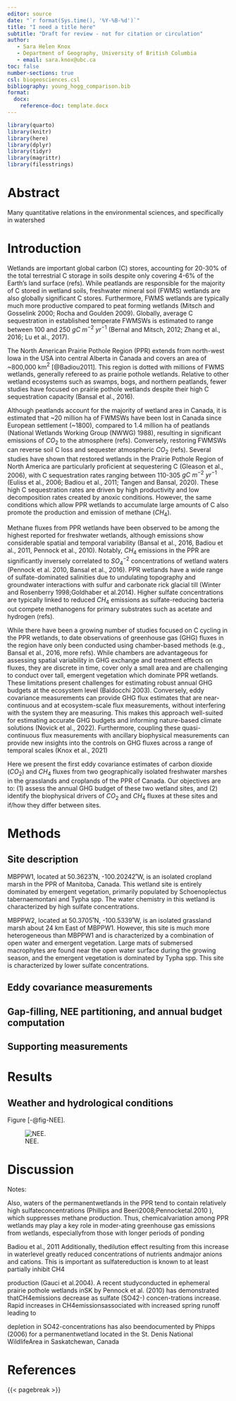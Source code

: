 ```yaml
---
editor: source
date: "`r format(Sys.time(), '%Y-%B-%d')`"
title: "I need a title here"
subtitle: "Draft for review - not for citation or circulation"
author: 
   - Sara Helen Knox
   - Department of Geography, University of British Columbia
   - email: sara.knox@ubc.ca
toc: false
number-sections: true
csl: biogeosciences.csl
bibliography: young_hogg_comparison.bib
format:
  docx: 
    reference-doc: template.docx
---
```


```r
library(quarto)
library(knitr)
library(here)
library(dplyr)
library(tidyr)
library(magrittr)
library(filesstrings)
```

# Abstract {.unnumbered}

Many quantitative relations in the environmental sciences, and specifically in watershed 

<!-- {{< pagebreak >}} -->

# Introduction

Wetlands are important global carbon (C) stores, accounting for 20-30% of the total terrestrial C storage in soils despite only covering 4-6% of the Earth's land surface (refs). While peatlands are responsible for the majority of C stored in wetland soils, freshwater mineral soil (FWMS) wetlands are also globally significant C stores. Furthermore, FWMS wetlands are typically much more productive compared to peat forming wetlands (Mitsch and Gosselink 2000; Rocha and Goulden 2009). Globally, average C sequestration in established temperate FWMSWs is estimated to range between 100 and 250 $gC~m^{-2}~yr^{-1}$ (Bernal and Mitsch, 2012; Zhang et al., 2016; Lu et al., 2017). 

The North American Prairie Pothole Region (PPR) extends from north-west Iowa in the USA into central Alberta in Canada and covers an area of ~800,000 km$^{2}$ [@Badiou2011]. This region is dotted with millions of FWMS wetlands, generally refereed to as prairie pothole wetlands. Relative to other wetland ecosystems such as swamps, bogs, and northern peatlands, fewer studies have focused on prairie pothole wetlands despite their high C sequestration capacity (Bansal et al., 2016).

Although peatlands account for the majority of wetland area in Canada, it is estimated that ~20 million ha of FWMSWs have been lost in Canada since European settlement (~1800), compared to 1.4 million ha of peatlands (National Wetlands Working Group (NWWG) 1988), resulting in significant emissions of $CO_2$ to the atmosphere (refs). Conversely, restoring FWMSWs can reverse soil C loss and sequester atmospheric $CO_2$ (refs). Several studies have shown that restored wetlands in the Prairie Pothole Region of North America are particularly proficient at sequestering C (Gleason et al., 2006), with C sequestration rates ranging between 110-305 $gC~m^{-2}~yr^{-1}$ (Euliss et al., 2006; Badiou et al., 2011; Tangen and Bansal, 2020). These high C sequestration rates are driven by high productivity and low decomposition rates created by anoxic conditions. However, the same conditions which allow PPR wetlands to accumulate large amounts of C also promote the production and emission of methane ($CH_4$).  

Methane fluxes from PPR wetlands have been observed to be among the highest reported for freshwater wetlands, although emissions show considerable spatial and temporal variability (Bansal et al., 2016, Badiou et al., 2011, Pennock et al., 2010). Notably, $CH_{4}$ emissions in the PPR are significantly inversely correlated to $SO_{4}^{-2}$ concentrations of wetland waters (Pennock et al. 2010, Bansal et al., 2016). PPR wetlands have a wide range of sulfate-dominated salinities due to undulating topography and groundwater interactions with sulfur and carbonate rick glacial till (Winter and Rosenberry 1998;Goldhaber et al.2014). Higher sulfate concentrations are typically linked to reduced $CH_{4}$ emissions as sulfate-reducing bacteria out compete methanogens for primary substrates such as acetate and hydrogen (refs).  

While there have been a growing number of studies focused on C cycling in the PPR wetlands, to date observations of greenhouse gas (GHG) fluxes in the region have only been conducted using chamber-based methods (e.g., Bansal et al., 2016, more refs). While chambers are advantageous for assessing spatial variability in GHG exchange and treatment effects on fluxes, they are discrete in time, cover only a small area and are challenging to conduct over tall, emergent vegetation which dominate PPR wetlands. These limitations present challenges for estimating robust annual GHG budgets at the ecosystem level (Baldocchi 2003). Conversely, eddy covariance measurements can provide GHG flux estimates that are near-continuous and at ecosystem-scale flux measurements, without interfering with the system they are measuring. This makes this approach well-suited for estimating accurate GHG budgets and informing nature-based climate solutions (Novick et al., 2022). Furthermore, coupling these quasi-continuous flux measurements with ancillary biophysical measurements can provide new insights into the controls on GHG fluxes across a range of temporal scales (Knox et al., 2021) 

Here we present the first eddy covariance estimates of carbon dioxide ($CO_{2}$) and $CH_{4}$ fluxes from two geographically isolated freshwater marshes in the grasslands and croplands of the PPR of Canada. Our objectives are to: (1) assess the annual GHG budget of these two wetland sites, and (2) identify the biophysical drivers of $CO_{2}$ and $CH_{4}$ fluxes at these sites and if/how they differ between sites.



# Methods

## Site description

MBPPW1, located at 50.3623˚N, -100.20242˚W, is an isolated cropland marsh in the PPR of Manitoba, Canada. This wetland site is entirely dominated by emergent vegetation, primarily populated by Schoenoplectus tabernaemontani and Typha spp. The water chemistry in this wetland is characterized by high sulfate concentrations.

MBPPW2, located at 50.3705˚N, -100.5339˚W, is an isolated grassland marsh about 24 km East of MBPPW1. However, this site is much more heterogeneous than MBPPW1 and is characterized by a combination of open water and emergent vegetation. Large mats of submersed macrophytes are found near the open water surface during the growing season, and the emergent vegetation is dominated by Typha spp. This site is characterized by lower sulfate concentrations.

## Eddy covariance measurements

## Gap-filling, NEE partitioning, and annual budget computation

## Supporting measurements

# Results

## Weather and hydrological conditions



Figure [-@fig-NEE].

![NEE.](../figures/NEE.png){#fig-NEE}

# Discussion

Notes: 

Also, waters of the permanentwetlands in the PPR tend to contain relatively high sulfateconcentrations (Phillips and Beeri2008;Pennocketal.2010  ), which suppresses methane production. Thus, chemicalvariation among PPR wetlands may play a key role in moder-ating greenhouse gas emissions from wetlands, especiallyfrom those with longer periods of ponding

Badiou et al., 2011
Additionally,  thedilution  effect  resulting  from  this  increase  in  waterlevel greatly reduced concentrations of nutrients andmajor anions and cations. This is important as sulfatereduction  is  known  to  at  least  partially  inhibit  CH4

production   (Gauci   et   al.2004).   A   recent   studyconducted  in  ephemeral  prairie  pothole  wetlands  inSK  by  Pennock  et  al.  (2010)  has  demonstrated  thatCH4emissions  decrease  as  sulfate  (SO42-)  concen-trations  increase.  Rapid  increases  in  CH4emissionsassociated  with  increased  spring  runoff  leading  to

depletion   in   SO42-concentrations   has   also   beendocumented   by   Phipps   (2006)   for   a   permanentwetland  located  in  the  St.  Denis  National  WildlifeArea in Saskatchewan, Canada

# References {.unnumbered}

::: {#refs}
:::

{{< pagebreak >}}

